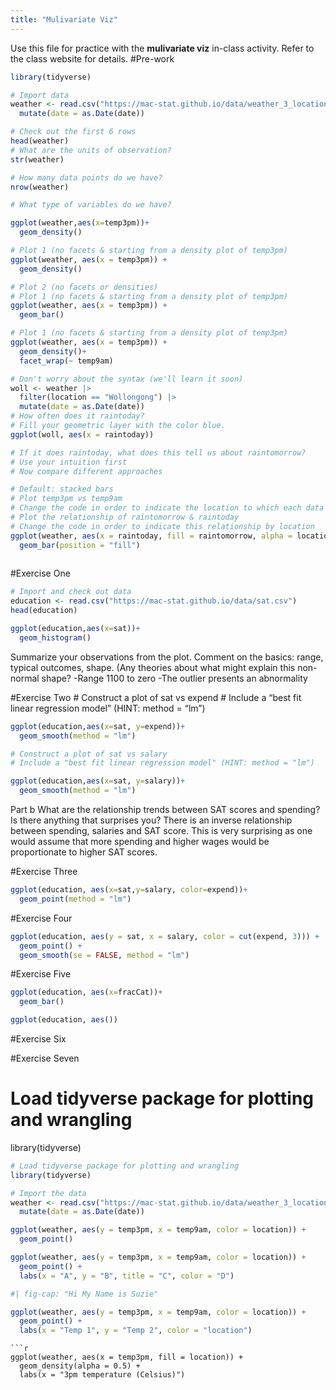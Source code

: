 ```yaml
---
title: "Mulivariate Viz"
---
```


Use this file for practice with the **mulivariate viz** in-class activity.  Refer to the class website for details.
#Pre-work
```r
library(tidyverse)

# Import data
weather <- read.csv("https://mac-stat.github.io/data/weather_3_locations.csv") |> 
  mutate(date = as.Date(date))  

# Check out the first 6 rows
head(weather)
# What are the units of observation?
str(weather)

# How many data points do we have? 
nrow(weather)

# What type of variables do we have?
```
```r
ggplot(weather,aes(x=temp3pm))+
  geom_density()
```

```r
# Plot 1 (no facets & starting from a density plot of temp3pm)
ggplot(weather, aes(x = temp3pm)) + 
  geom_density()
```
```r
# Plot 2 (no facets or densities)
# Plot 1 (no facets & starting from a density plot of temp3pm)
ggplot(weather, aes(x = temp3pm)) + 
  geom_bar()
```
```r
# Plot 1 (no facets & starting from a density plot of temp3pm)
ggplot(weather, aes(x = temp3pm)) + 
  geom_density()+
  facet_wrap(~ temp9am) 
```
```r
# Don't worry about the syntax (we'll learn it soon)
woll <- weather |>
  filter(location == "Wollongong") |> 
  mutate(date = as.Date(date))  
# How often does it raintoday?
# Fill your geometric layer with the color blue.
ggplot(woll, aes(x = raintoday))
```
```r
# If it does raintoday, what does this tell us about raintomorrow?
# Use your intuition first
# Now compare different approaches

# Default: stacked bars
# Plot temp3pm vs temp9am
# Change the code in order to indicate the location to which each data point corresponds
# Plot the relationship of raintomorrow & raintoday
# Change the code in order to indicate this relationship by location
ggplot(weather, aes(x = raintoday, fill = raintomorrow, alpha = location)) + 
  geom_bar(position = "fill")
  
```


#Exercise One
```r
# Import and check out data
education <- read.csv("https://mac-stat.github.io/data/sat.csv")
head(education)
```
```r
ggplot(education,aes(x=sat))+
  geom_histogram()
```
Summarize your observations from the plot. Comment on the basics: range, typical outcomes, shape. (Any theories about what might explain this non-normal shape? 
-Range 1100 to zero
-The outlier presents an abnormality

#Exercise Two 
# Construct a plot of sat vs expend
# Include a "best fit linear regression model" (HINT: method = "lm")

```r
ggplot(education,aes(x=sat, y=expend))+
  geom_smooth(method = "lm")

# Construct a plot of sat vs salary
# Include a "best fit linear regression model" (HINT: method = "lm")

ggplot(education,aes(x=sat, y=salary))+
  geom_smooth(method = "lm")
```
Part b
What are the relationship trends between SAT scores and spending? Is there anything that surprises you?
There is an inverse relationship between spending, salaries and SAT score. This is very surprising as one would assume that more spending and higher wages would be proportionate to higher SAT scores. 


#Exercise Three
```r
ggplot(education, aes(x=sat,y=salary, color=expend))+
  geom_point(method = "lm")
```


#Exercise Four 
```r
ggplot(education, aes(y = sat, x = salary, color = cut(expend, 3))) + 
  geom_point() + 
  geom_smooth(se = FALSE, method = "lm")
```


#Exercise Five
```r
ggplot(education, aes(x=fracCat))+
  geom_bar()
```
```r
ggplot(education, aes())
```


#Exercise Six



#Exercise Seven

# Load tidyverse package for plotting and wrangling
library(tidyverse)

```r
# Load tidyverse package for plotting and wrangling
library(tidyverse)

# Import the data
weather <- read.csv("https://mac-stat.github.io/data/weather_3_locations.csv") |> 
  mutate(date = as.Date(date))

ggplot(weather, aes(y = temp3pm, x = temp9am, color = location)) + 
  geom_point()
```
```r
ggplot(weather, aes(y = temp3pm, x = temp9am, color = location)) + 
  geom_point() + 
  labs(x = "A", y = "B", title = "C", color = "D")  
```
```r
#| fig-cap: "Hi My Name is Suzie"

ggplot(weather, aes(y = temp3pm, x = temp9am, color = location)) + 
  geom_point() + 
  labs(x = "Temp 1", y = "Temp 2", color = "location")  
```
```
```r

ggplot(weather, aes(x = temp3pm, fill = location)) + 
  geom_density(alpha = 0.5) + 
  labs(x = "3pm temperature (Celsius)")  
```

